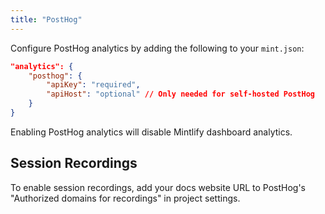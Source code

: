 ```yaml
---
title: "PostHog"
---
```


Configure PostHog analytics by adding the following to your `mint.json`:

<CodeGroup>

```json mint.json
"analytics": {
    "posthog": {
        "apiKey": "required",
        "apiHost": "optional" // Only needed for self-hosted PostHog
    }
}
```

</CodeGroup>

<Warning>
    Enabling PostHog analytics will disable Mintlify dashboard analytics.
</Warning>

## Session Recordings

To enable session recordings, add your docs website URL to PostHog's "Authorized domains for recordings" in project settings.